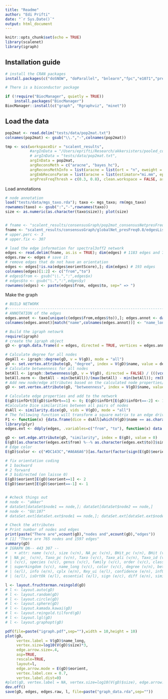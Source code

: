 ```yaml
---
title: "Readme"
author: "Edi Prifti"
date: "`r Sys.Date()`"
output: html_document
---
```


```r
knitr::opts_chunk$set(echo = TRUE)
library(scalenet)
library(igraph)
```

## Installation guide

```r
# install the CRAN packages
install.packages(c("doSNOW", "doParallel", "bnlearn","fpc","e1071","prettyR", "graph", "igraph"), dependencies = TRUE)

# There is a bioconductor package

if (!require("BiocManager", quietly = TRUE))
    install.packages("BiocManager")
BiocManager::install(c("graph", "Rgraphviz", "minet"))
```

## Load the data


```r
pop2mat <- read.delim("tests/data/pop2mat.txt")
colnames(pop2mat) <- gsub("\\.","-",colnames(pop2mat))

tmp <- scs(workspaceDir = "scalent_results",
           #argInData = "/Users/eprifti/Research/akkersisters/pooled_cohort_baseline_MGS.txt",
           # argInData = "tests/data/pop2mat.txt",
           argInData = pop2mat,
           argReconsMeth = c("aracne", "bayes_hc"),
           argReconsMethInfo = list(aracne = list(ort = "n", eweight = "epresenceScore"), bayes_hc = list(ort = "y", eweight = "ecorr")),
           argEmbReconsParam = list(aracne = list(estimator="mi.mm", epsilon=0.001), bayes_hc = list(score="bde", restart=21), varPerc = 0.2),
           argPresFreqThresh = c(0.3, 0.8), clean.workspace = FALSE, argDiscretize = TRUE, argVerbose = TRUE)

```

Load annotations

```r
# node annotation
load("tests/data/mgs_taxo.rda"); taxo <- mgs_taxo; rm(mgs_taxo)
rownames(taxo) <- gsub(":","-",rownames(taxo))
size <- as.numeric(as.character(taxo$size)); plot(size)


# fname <- "scalent_results/consensusGraph/pop2mat_consensusNetpresFreq1/edgesList.txt"
fname <- "scalent_results/consensusGraph/globalNet_presFreq0.8/edgesList.txt"
# upper.perc <- 3
# upper.fix <- 307

# load the edge information for spectral3off2 network
edges <- read.delim(fname, as.is = TRUE); dim(edges) # 1183 edges and 7 columns
edges.raw <- edges # save it
# remove edges that do not have an orientation
edges <- edges[!is.na(edges$eorientScore),]; dim(edges) # 193 edges
colnames(edges)[1:2] <- c("from","to")
# edges$from <- gsub("\\.",":",edges$x)
# edges$to <- gsub("\.",":",edges$y)
rownames(edges) <- paste(edges$from, edges$to, sep=" => ")

```

Make the graph
```r
# BUILD NETWORK
#-------------------------------------------------------------------------------------------
# ANNOTATION of the edges
edges.annot <- taxo[unique(c(edges$from,edges$to)),]; edges.annot <- data.frame(rownames(edges.annot),edges.annot);
colnames(edges.annot)[match("name",colnames(edges.annot))] <- "name_long"; colnames(edges.annot)[1] <- "name"

# Build the igraph netowrk
require(igraph)
# create the igraph object
gD <- graph.data.frame(d = edges, directed = TRUE, vertices = edges.annot)

# Calculate degree for all nodes
degAll <- igraph::degree(gD, v = V(gD), mode = "all")
gD <- set.vertex.attribute(gD, "degree", index = V(gD)$name, value = degAll)
# Calculate betweenness for all nodes
betAll <- igraph::betweenness(gD, v = V(gD), directed = FALSE) / (((vcount(gD) - 1) * (vcount(gD)-2)) / 2)
betAll.norm <- (betAll - min(betAll))/(max(betAll) - min(betAll)); rm(betAll)
# Add new node/edge attributes based on the calculated node properties/similarities
gD <- set.vertex.attribute(gD, "betweenness", index = V(gD)$name, value = betAll.norm)

# Calculate edge properties and add to the network
E(gD)$infOrt[E(gD)$infOrt==1] <- 0; E(gD)$infOrt[E(gD)$infOrt==-2] <- 1
#Calculate Dice similarities between all pairs of nodes
dsAll <- similarity.dice(gD, vids = V(gD), mode = "all")
# The following function will transform a square matrix to an edge driven one and add values to each edge
F1 <- function(x) {data.frame(dice = dsAll[which(V(gD)$name == as.character(x$from)), which(V(gD)$name == as.character(x$to))])}
library(plyr)
edges.ext <- ddply(edges, .variables=c("from", "to"), function(x) data.frame(F1(x))); dim(edges.ext)

gD <- set.edge.attribute(gD, "similarity", index = E(gD), value = 0)
E(gD)[as.character(edges.ext$from) %--% as.character(edges.ext$to)]$similarity <- as.numeric(edges.ext$dice)
# Edge color
E(gD)$color <- c("#DC143C","#A6A6A6")[as.factor(factor(sign(E(gD)$eorient), levels=c('-1','1')))]

# fix orientation coding
# 1 backward
# 2 forward
# 3 bidirected (on laisse 0)
E(gD)$eorient[E(gD)$eorient==1] <- 2
E(gD)$eorient[E(gD)$eorient==-1] <- 1


# #check things out
# node <- "akker"
# dataSet[dataSet$node1 == node,]; dataSet[dataSet$node2 == node,]
# node <- "GU:107"
# dataSet.ext[dataSet.ext$node1 == node,]; dataSet.ext[dataSet.ext$node2 == node,]

# Check the attributes
# Print number of nodes and edges
print(paste("There are",vcount(gD),"nodes and",ecount(gD),"edges"))
# [1] "There are 765 nodes and 1597 edges"
summary(gD)
# IGRAPH DN-- 443 307 --
#   + attr: name (v/c), size (v/n), NA_pc (v/n), BHit_pc (v/n), BHit (v/c), BH_ali (v/n), BH_id (v/n),
# | NA_pc_ (v/n), Taxo_pc (v/n), Taxo (v/c), Taxo_ali (v/n), Taxo_id (v/n), Taxo_level (v/c), annot
# | (v/c), species (v/c), genus (v/c), family (v/c), order (v/c), class (v/c), phylum (v/c),
# | superkingdom (v/c), name_long (v/c), color (v/c), degree (v/n), betweenness (v/n), type (e/c), ui
# | (e/l), info (e/n), cplx (e/n), Nxy_ui (e/l), confidence (e/n), infOrt (e/n), trueOrt (e/l), isOrt
# | (e/l), isOrtOk (e/l), essential (e/l), sign (e/c), diff (e/n), similarity (e/n), color (e/c)

l <- layout.fruchterman.reingold(gD)
# l <- layout.auto(gD)
# l <- layout.random(gD)
# l <- layout.circle(gD)
# l <- layout.sphere(gD)
# l <- layout.kamada.kawai(gD)
# l <- layout.reingold.tilford(gD)
# l <- layout.lgl(gD)
# l <- layout.graphopt(gD)

pdf(file=paste("igraph.pdf",sep=""),width = 10,height = 10)
plot(gD,
     vertex.label = V(gD)$name_long,
     vertex.size=log10(V(gD)$size)*3,
     edge.arrow.size=.4,
     asp=TRUE,
     rescale=TRUE,
     layout=l,
     edge.arrow.mode = E(gD)$eorient,
     vertex.label.cex = 0.7,
     vertex.label.dist=0)
#plot(gD, vertex.label = NA, vertex.size=log10(V(gD)$size), edge.arrow.size=.4, asp=TRUE, rescale=TRUE, layout=l)
dev.off()
save(gD, edges, edges.raw, l, file=paste("graph_data.rda",sep=""))
```

